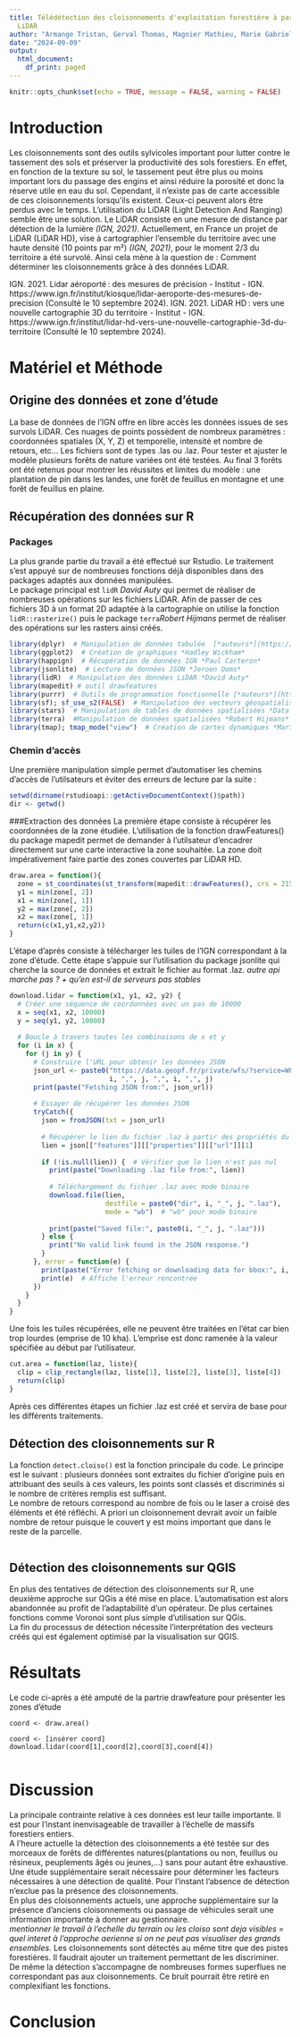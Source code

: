 ---
title: Télédétection des cloisonnements d'exploitation forestière à partir de données
  LiDAR
author: "Armange Tristan, Gerval Thomas, Magnier Mathieu, Marie Gabriel"
date: "2024-09-09"
output:
  html_document:
    df_print: paged
---
  
```{r setup, include = FALSE}
knitr::opts_chunk$set(echo = TRUE, message = FALSE, warning = FALSE)
```

# Introduction

Les cloisonnements sont des outils sylvicoles important pour lutter contre le tassement des sols et préserver la productivité des sols forestiers. En effet, en fonction de la texture su sol, le tassement peut être plus ou moins important lors du passage des engins et ainsi réduire la porosité et donc la réserve utile en eau du sol. Cependant, il n’existe pas de carte accessible de ces cloisonnements lorsqu’ils existent. Ceux-ci peuvent alors être perdus avec le temps. L’utilisation du LiDAR (Light Detection And Ranging) semble être une solution. Le LiDAR consiste en une mesure de distance par détection de la lumière *(IGN, 2021)*. Actuellement, en France un projet de LiDAR (LiDAR HD), vise à cartographier l’ensemble du territoire avec une haute densité (10 points par m²) *(IGN, 2021)*, pour le moment 2/3 du territoire a été survolé. Ainsi cela mène à la question de : Comment déterminer les cloisonnements grâce à des données LiDAR.

IGN. 2021. Lidar aéroporté : des mesures de précision - Institut - IGN. https://www.ign.fr/institut/kiosque/lidar-aeroporte-des-mesures-de-precision (Consulté le 10 septembre 2024). 
IGN. 2021. LiDAR HD : vers une nouvelle cartographie 3D du territoire - Institut - IGN. https://www.ign.fr/institut/lidar-hd-vers-une-nouvelle-cartographie-3d-du-territoire (Consulté le 10 septembre 2024). 



# Matériel et Méthode
## Origine des données et zone d'étude
La base de données de l'IGN offre en libre accès les données issues de ses survols LiDAR. Ces nuages de points possèdent de nombreux paramètres : coordonnées spatiales (X, Y, Z) et temporelle, intensité et nombre de retours, etc... Les fichiers sont de types .las ou .laz. Pour tester et ajuster le modèle plusieurs forêts de nature variées ont été testées. Au final 3 forêts ont été retenus pour montrer les réussites et limites du modèle : une plantation de pin dans les landes, une forêt de feuillus en montagne et une forêt de feuillus en plaine.

## Récupération des données sur R
### Packages
La plus grande partie du travail a été effectué sur Rstudio. Le traitement s'est appuyé sur de nombreuses fonctions déjà disponibles dans des packages adaptés aux données manipulées.\
Le package principal est `lidR` *David Auty* qui permet de réaliser de nombreuses opérations sur les fichiers LiDAR. Afin de passer de ces fichiers 3D à un format 2D adaptée à la cartographie on utilise la fonction `lidR::rasterize()` puis le package `terra`*Robert Hijmans* permet de réaliser des opérations sur les rasters ainsi créés.

```{r, include = FALSE}
library(dplyr)  # Manipulation de données tabulée  [*auteurs*](https://dplyr.tidyverse.org/authors.html#citation)
library(ggplot2)  # Création de graphiques *Hadley Wickham*
library(happign)  # Récupération de données IGN *Paul Carteron*
library(jsonlite)  # Lecture de données JSON *Jeroen Ooms*
library(lidR)  # Manipulation des données LiDAR *David Auty*
library(mapedit) # outil drawfeatures
library(purrr)  # Outils de programmation fonctionnelle [*auteurs*](https://purrr.tidyverse.org/authors.html#citation)
library(sf); sf_use_s2(FALSE)  # Manipulation des vecteurs géospatialisés *Edzer Pebesma* avec correction des erreurs de géométrie sphérique
library(stars)  # Manipulation de tables de données spatialisées *Data cubes* *Edzer Pebesma*
library(terra)  #Manipulation de données spatialisées *Robert Hijmans*
library(tmap); tmap_mode("view")  # Création de cartes dynamiques *Martijn Tennekes*
``` 

### Chemin d'accès 
Une première manipulation simple permet d'automatiser les chemins d'accès de l'utilsateurs et éviter des erreurs de lecture par la suite : 
```{r, results = "hide"}
setwd(dirname(rstudioapi::getActiveDocumentContext()$path))
dir <- getwd()
```

###Extraction des données
La première étape consiste à récupérer les coordonnées de la zone étudiée. L'utilisation de la fonction drawFeatures() du package mapedit permet de demander à l'utilsateur d'encadrer directement sur une carte interactive la zone souhaitée. La zone doit impérativement faire partie des zones couvertes par LiDAR HD.
```{r}
draw.area = function(){
  zone = st_coordinates(st_transform(mapedit::drawFeatures(), crs = 2154))
  y1 = min(zone[, 2])
  x1 = min(zone[, 1])
  y2 = max(zone[, 2])
  x2 = max(zone[, 1])
  return(c(x1,y1,x2,y2))
}
```

L'étape d'après consiste à télécharger les tuiles de l'IGN correspondant à la zone d'étude. Cette étape s'appuie sur l'utilisation du package jsonlite qui cherche la source de données et extrait le fichier au format .laz. *autre api marche pas ? + qu'en est-il de serveurs pas stables*

```{r}
download.lidar = function(x1, y1, x2, y2) {
  # Créer une séquence de coordonnées avec un pas de 10000
  x = seq(x1, x2, 10000)
  y = seq(y1, y2, 10000)
  
  # Boucle à travers toutes les combinaisons de x et y
  for (i in x) {
    for (j in y) {
      # Construire l'URL pour obtenir les données JSON
      json_url <- paste0("https://data.geopf.fr/private/wfs/?service=WFS&version=2.0.0&apikey=interface_catalogue&request=GetFeature&typeNames=IGNF_LIDAR-HD_TA:nuage-dalle&outputFormat=application/json&bbox=", 
                         i, ",", j, ",", i, ",", j)
      print(paste("Fetching JSON from:", json_url))
      
      # Essayer de récupérer les données JSON
      tryCatch({
        json = fromJSON(txt = json_url)
        
        # Récupérer le lien du fichier .laz à partir des propriétés du JSON
        lien = json[["features"]][["properties"]][["url"]][1]
        
        if (!is.null(lien)) {  # Vérifier que le lien n'est pas nul
          print(paste("Downloading .laz file from:", lien))
          
          # Téléchargement du fichier .laz avec mode binaire
          download.file(lien, 
                        destfile = paste0("dir", i, "_", j, ".laz"),
                        mode = "wb")  # "wb" pour mode binaire
          
          print(paste("Saved file:", paste0(i, "_", j, ".laz")))
        } else {
          print("No valid link found in the JSON response.")
        }
      }, error = function(e) {
        print(paste("Error fetching or downloading data for bbox:", i, j))
        print(e)  # Affiche l'erreur rencontrée
      })
    }
  }
}
```

Une fois les tuiles récupérées, elle ne peuvent être traitées en l'état car bien trop lourdes (emprise de 10 kha). L'emprise est donc ramenée à la valeur spécifiée au début par l'utilisateur.
```{r}
cut.area = function(laz, liste){
  clip = clip_rectangle(laz, liste[1], liste[2], liste[3], liste[4])
  return(clip)
}
```
Après ces différentes étapes un fichier .laz est créé et servira de base pour les différents traitements.

## Détection des cloisonnements sur R

La fonction `detect.cloiso()` est la fonction principale du code. Le principe est le suivant : plusieurs données sont extraites du fichier d'origine puis en attribuant des seuils à ces valeurs, les points sont classés et discriminés si le nombre de critères remplis est suffisant.\
Le nombre de retours correspond au nombre de fois ou le laser a croisé des éléments et été réfléchi. A priori un cloisonnement devrait avoir un faible nombre de retour puisque le couvert y est moins important que dans le reste de la parcelle.\
```{r}

```


## Détection des cloisonnements sur QGIS
En plus des tentatives de détection des cloisonnements sur R, une deuxième approche sur QGis a été mise en place.
L'automatisation est alors abandonnée au profit de l'adaptabilité d'un opérateur. De plus certaines fonctions comme Voronoi sont plus simple d'utilisation sur QGis.\
La fin du processus de détection nécessite l'interprétation des vecteurs créés qui est également optimisé par la visualisation sur QGIS.


# Résultats

Le code ci-après a été amputé de la partrie drawfeature pour présenter les zones d'étude
```
coord <- draw.area()
```

```
coord <- [insérer coord]
download.lidar(coord[1],coord[2],coord[3],coord[4])


```



# Discussion

La principale contrainte relative à ces données est leur taille importante. Il est pour l'instant inenvisageable de travailler à l'échelle de massifs forestiers entiers.\
A l'heure actuelle la détection des cloisonnements a été testée sur des morceaux de forêts de différentes natures(plantations ou non, feuillus ou résineux, peuplements âgés ou jeunes,...) sans pour autant être exhaustive. Une étude supplémentaire serait nécessaire pour déterminer les facteurs nécessaires à une détection de qualité. Pour l'instant l'absence de détection n'exclue pas la présence des cloisonnements.\
En plus des cloisonnements actuels, une approche supplémentaire sur la présence d'anciens cloisonnements ou passage de véhicules serait une information importante à donner au gestionnaire.\
*mentionner le travail à l'echelle du terrain ou les cloiso sont deja visibles = quel interet à l'approche aerienne si on ne peut pas visualiser des grands ensembles.*
Les cloisonnements sont détectés au même titre que des pistes forestières. Il faudrait ajouter un traitement permettant de les discriminer. De même la détection s'accompagne de nombreuses formes superflues ne correspondant pas aux cloisonnements. Ce bruit pourrait être retiré en complexifiant les fonctions.

# Conclusion



